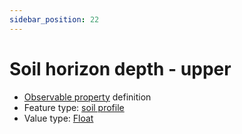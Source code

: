 ```yaml
---
sidebar_position: 22
---
```



# Soil horizon depth - upper

- [Observable property](/viewers/dawe-vocabs?uri=https://linked.data.gov.au/def/nrm/3b693f41-50b2-4469-bdbb-3b5b877fa2a9) definition
- Feature type: [soil profile](http://linked.data.gov.au/def/tern-cv/80c39b95-0912-4267-bb66-2fa081683723)
- Value type: [Float](https://w3id.org/tern/ontologies/tern/Float)

<Example
  protocolModule="soil-pit-characterization"
  observableProperty="https://linked.data.gov.au/def/nrm/3b693f41-50b2-4469-bdbb-3b5b877fa2a9"
/>

